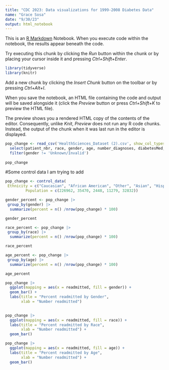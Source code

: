 ---
title: "CDC 2023: Data visualizations for 1999-2008 Diabetes Data"
name: "Grace Sosa"
date: "9/30/23"
output: html_notebook
---

This is an [R Markdown](http://rmarkdown.rstudio.com) Notebook. When you execute code within the notebook, the results appear beneath the code. 

Try executing this chunk by clicking the *Run* button within the chunk or by placing your cursor inside it and pressing *Ctrl+Shift+Enter*. 

```{r}
library(tidyverse)
library(knitr)
```

Add a new chunk by clicking the *Insert Chunk* button on the toolbar or by pressing *Ctrl+Alt+I*.

When you save the notebook, an HTML file containing the code and output will be saved alongside it (click the *Preview* button or press *Ctrl+Shift+K* to preview the HTML file).

The preview shows you a rendered HTML copy of the contents of the editor. Consequently, unlike *Knit*, *Preview* does not run any R code chunks. Instead, the output of the chunk when it was last run in the editor is displayed.
```{r, eval = TRUE}
pop_change <- read_csv('HealthSciences_Dataset (2).csv', show_col_types = FALSE) |> 
  select(patient_nbr, race, gender, age, number_diagnoses, diabetesMed, readmitted) |> 
  filter(gender != 'Unknown/Invalid')
  
pop_change
```

#Some control data I am trying to add
```{r} 
pop_change <- control_data(
 Ethnicity = c("Caucasian", "African American", "Other", "Asian", "Hispanic"),
         Population = c(226962, 35470, 2448, 11279, 32832))

```


```{r, eval = TRUE}
gender_percent <- pop_change |> 
 group_by(gender) |> 
  summarize(percent = n() /nrow(pop_change) * 100)

gender_percent
```

```{r, eval = TRUE}
race_percent <- pop_change |> 
 group_by(race) |> 
  summarize(percent = n() /nrow(pop_change) * 100)

race_percent
```

```{r, eval = TRUE}
age_percent <- pop_change |> 
 group_by(age) |> 
  summarize(percent = n() /nrow(pop_change) * 100)

age_percent
```


```{r, eval = TRUE}
pop_change |> 
  ggplot(mapping = aes(x = readmitted, fill = gender)) +
  geom_bar() +
  labs(title = "Percent readmitted by Gender",
       xlab = "Number readmitted")
 
```




```{r, eval = TRUE}
pop_change |> 
  ggplot(mapping = aes(x = readmitted, fill = race)) +
  labs(title = "Percent readmitted by Race",
       xlab = "Number readmitted") +
  geom_bar()
```

```{r, eval = TRUE}
pop_change |> 
  ggplot(mapping = aes(x = readmitted, fill = age)) +
  labs(title = "Percent readmitted by Age",
       xlab = "Number readmitted") +
  geom_bar()
```




